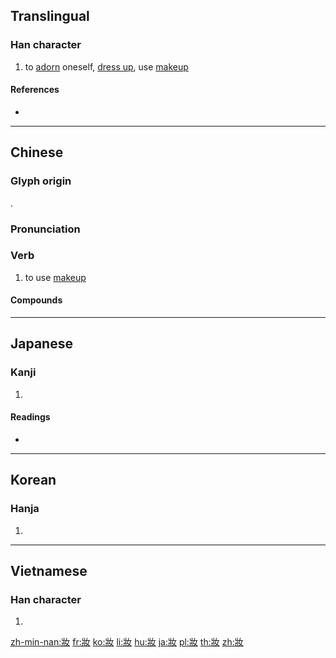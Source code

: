 {{also|妆|娤}}
==Translingual==

===Han character===
{{Han char|rn=38|rad=女|as=04|sn=7|four=24240|canj=VMV|ids=⿰爿女}}

# to [[adorn]] oneself, [[dress up]], use [[makeup]]

====References====
* {{Han ref|kx=0256.300|dkj=06096|dj=0521.090|hdz=21033.130|uh=599D|ud=22941|bh=A7A9|bd=42921}}

----

==Chinese==
{{zh-forms|s=妆}}

===Glyph origin===
{{Han etym}}
{{Han compound|爿|女|c1=p|c2=s|t2=female|ls=psc}}.

===Pronunciation===
{{zh-pron
|m=zhuāng
|c=zong1
|h=pfs=
|md=
|mn=chng
|w=
|mc=y
|oc=y
|cat=v
}}

===Verb===
{{zh-verb}}

# {{lb|zh|of a woman}} to use [[makeup]]

====Compounds====
{{zh-der|妝奩|妝飾|上妝|佛妝|倒暈妝|倩妝|內家妝|凝妝|化妝|化妝劇|化妝品|化妝箱|卸妝|古妝|喬妝|嚴妝|壽妝|壽陽妝|大妝|妝儇|妝喬|妝嫫費黛|妝孤|妝扮|妝新|妝梳|妝樓|妝樣|妝次|妝腔|妝臺|妝誣|妝點|娥妝|嫁妝|宮妝|宿妝|弄鬼妝么|揀妝|改妝|新妝|桃花妝|梅妝|梅花妝|梳妝|梳妝臺|檀暈妝|淚妝|淡妝|淡妝濃抹|淡妝素服|添妝|減妝|溫鰲妝燕|濃妝|濃妝淡抹|濃妝豔抹|濃妝豔服|濃妝豔裹|濃妝豔飾|濃抹淡妝|理妝|碎妝|粉妝樓|粉妝玉琢|粉妝玉砌|紅妝|蛾妝|衾褥妝奩|豔妝|輕妝|迎妝|過嫁妝|醉妝|開運化妝|靚妝|飛霞妝|墨妝}}

----

==Japanese==

===Kanji===
{{ja-kanji|grade=|rs=女04}}

# {{defn|lang=ja|sort=女04}}

====Readings====
* {{ja-readings|on=[[そう]] (sō), [[しょう]] (shō)|kun=[[よそおう]] (yosoou)}}

----

==Korean==

===Hanja===
{{ko-hanja|hangeul=장|rv=jang|mr=chang}}

# {{defn|lang=ko|sort=女04}}

----

==Vietnamese==

===Han character===
{{vi-hantu|[[trang]]|rs=女04}}

# {{defn|lang=vi|sort=女04}}

[[zh-min-nan:妝]]
[[fr:妝]]
[[ko:妝]]
[[li:妝]]
[[hu:妝]]
[[ja:妝]]
[[pl:妝]]
[[th:妝]]
[[zh:妝]]